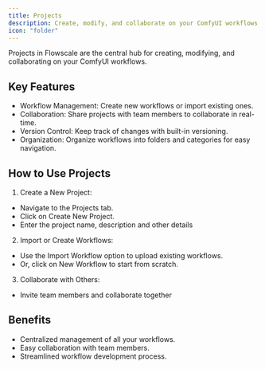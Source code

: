 ```yaml
---
title: Projects
description: Create, modify, and collaborate on your ComfyUI workflows within projects
icon: "folder"
---
```


Projects in Flowscale are the central hub for creating, modifying, and collaborating on your ComfyUI workflows.

## Key Features
  - Workflow Management: Create new workflows or import existing ones.
  - Collaboration: Share projects with team members to collaborate in real-time.
  - Version Control: Keep track of changes with built-in versioning.
  - Organization: Organize workflows into folders and categories for easy navigation.

## How to Use Projects

1. Create a New Project:
  - Navigate to the Projects tab.
  - Click on Create New Project.
  - Enter the project name, description and other details

2. Import or Create Workflows:
  - Use the Import Workflow option to upload existing workflows.
  - Or, click on New Workflow to start from scratch.

3. Collaborate with Others:
  - Invite team members and collaborate together

## Benefits
  - Centralized management of all your workflows.
  - Easy collaboration with team members.
  - Streamlined workflow development process.